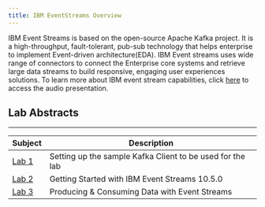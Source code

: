 ```yaml
---
title: IBM EventStreams Overview
---
```

IBM Event Streams is based on the open-source Apache Kafka project. It is a high-throughput, fault-tolerant, pub-sub technology that helps enterprise to implement Event-driven architecture(EDA). IBM Event streams uses wide range of connectors to connect the Enterprise core systems and retrieve large data streams to build responsive, engaging user experiences solutions. To learn more about IBM event stream capabilities, click [here](https://ibm.ent.box.com/file/1248657353530) to access the audio presentation.


## Lab Abstracts

---

|  Subject                                    | Description                                            |                                                               
|---------------------------------------------|--------------------------------------------------------|
| [Lab 1](/event-streams/Lab1)       | Setting up the sample Kafka Client to be used for the lab
| [Lab 2](/event-streams/Lab2)       | Getting Started with IBM Event Streams 10.5.0
| [Lab 3](/event-streams/Lab3)       | Producing & Consuming Data with Event Streams
